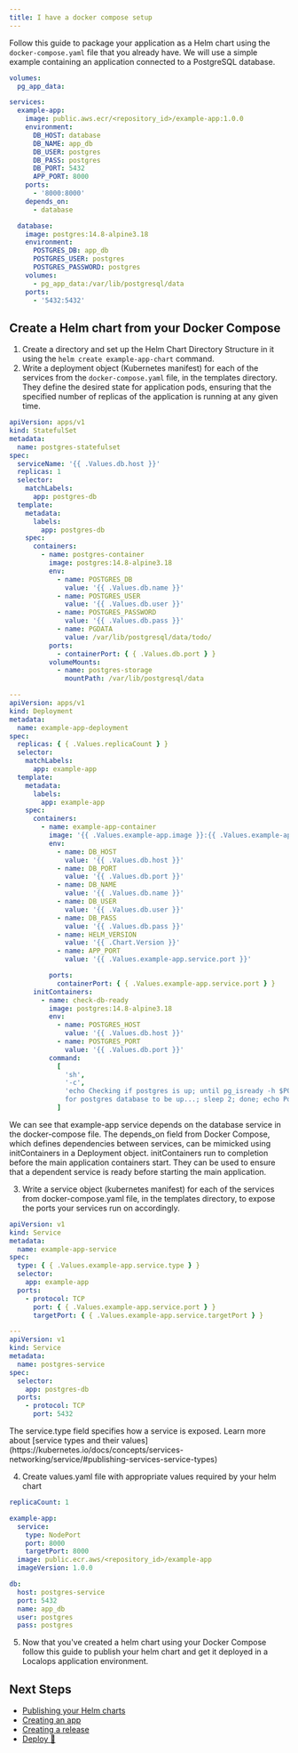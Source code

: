 ```yaml
---
title: I have a docker compose setup
---
```


Follow this guide to package your application as a Helm chart using the `docker-compose.yaml` file that you already
have. We will use a simple example containing an application connected to a PostgreSQL database.

```yaml compose.yml
volumes:
  pg_app_data:

services:
  example-app:
    image: public.aws.ecr/<repository_id>/example-app:1.0.0
    environment:
      DB_HOST: database
      DB_NAME: app_db
      DB_USER: postgres
      DB_PASS: postgres
      DB_PORT: 5432
      APP_PORT: 8000
    ports:
      - '8000:8000'
    depends_on:
      - database

  database:
    image: postgres:14.8-alpine3.18
    environment:
      POSTGRES_DB: app_db
      POSTGRES_USER: postgres
      POSTGRES_PASSWORD: postgres
    volumes:
      - pg_app_data:/var/lib/postgresql/data
    ports:
      - '5432:5432'
```

## Create a Helm chart from your Docker Compose

1. Create a directory and set up the Helm Chart Directory Structure in it using the `helm create example-app-chart`
   command.
2. Write a deployment object (Kubernetes manifest) for each of the services from the `docker-compose.yaml` file, in the
   templates directory. They define the desired state for application pods, ensuring that the specified number of
   replicas of the application is running at any given time.

```yaml templates/deployments.yaml
apiVersion: apps/v1
kind: StatefulSet
metadata:
  name: postgres-statefulset
spec:
  serviceName: '{{ .Values.db.host }}'
  replicas: 1
  selector:
    matchLabels:
      app: postgres-db
  template:
    metadata:
      labels:
        app: postgres-db
    spec:
      containers:
        - name: postgres-container
          image: postgres:14.8-alpine3.18
          env:
            - name: POSTGRES_DB
              value: '{{ .Values.db.name }}'
            - name: POSTGRES_USER
              value: '{{ .Values.db.user }}'
            - name: POSTGRES_PASSWORD
              value: '{{ .Values.db.pass }}'
            - name: PGDATA
              value: /var/lib/postgresql/data/todo/
          ports:
            - containerPort: { { .Values.db.port } }
          volumeMounts:
            - name: postgres-storage
              mountPath: /var/lib/postgresql/data

---
apiVersion: apps/v1
kind: Deployment
metadata:
  name: example-app-deployment
spec:
  replicas: { { .Values.replicaCount } }
  selector:
    matchLabels:
      app: example-app
  template:
    metadata:
      labels:
        app: example-app
    spec:
      containers:
        - name: example-app-container
          image: '{{ .Values.example-app.image }}:{{ .Values.example-app.imageVersion }}'
          env:
            - name: DB_HOST
              value: '{{ .Values.db.host }}'
            - name: DB_PORT
              value: '{{ .Values.db.port }}'
            - name: DB_NAME
              value: '{{ .Values.db.name }}'
            - name: DB_USER
              value: '{{ .Values.db.user }}'
            - name: DB_PASS
              value: '{{ .Values.db.pass }}'
            - name: HELM_VERSION
              value: '{{ .Chart.Version }}'
            - name: APP_PORT
              value: '{{ .Values.example-app.service.port }}'

          ports:
            containerPort: { { .Values.example-app.service.port } }
      initContainers:
        - name: check-db-ready
          image: postgres:14.8-alpine3.18
          env:
            - name: POSTGRES_HOST
              value: '{{ .Values.db.host }}'
            - name: POSTGRES_PORT
              value: '{{ .Values.db.port }}'
          command:
            [
              'sh',
              '-c',
              'echo Checking if postgres is up; until pg_isready -h $POSTGRES_HOST -p $POSTGRES_PORT; do echo Waiting
              for postgres database to be up...; sleep 2; done; echo Postgres is up!',
            ]
```

<Note>
  We can see that example-app service depends on the database service in the docker-compose file. The depends_on field
  from Docker Compose, which defines dependencies between services, can be mimicked using initContainers in a Deployment
  object. initContainers run to completion before the main application containers start. They can be used to ensure that
  a dependent service is ready before starting the main application.
</Note>

3. Write a service object (kubernetes manifest) for each of the services from docker-compose.yaml file, in the templates
   directory, to expose the ports your services run on accordingly.

```yaml templates/services.yaml
apiVersion: v1
kind: Service
metadata:
  name: example-app-service
spec:
  type: { { .Values.example-app.service.type } }
  selector:
    app: example-app
  ports:
    - protocol: TCP
      port: { { .Values.example-app.service.port } }
      targetPort: { { .Values.example-app.service.targetPort } }

---
apiVersion: v1
kind: Service
metadata:
  name: postgres-service
spec:
  selector:
    app: postgres-db
  ports:
    - protocol: TCP
      port: 5432
```

<Note>
  The service.type field specifies how a service is exposed. Learn more about [service types and their
  values](https://kubernetes.io/docs/concepts/services-networking/service/#publishing-services-service-types)
</Note>

4. Create values.yaml file with appropriate values required by your helm chart

```yaml values.yaml
replicaCount: 1

example-app:
  service:
    type: NodePort
    port: 8000
    targetPort: 8000
  image: public.ecr.aws/<repository_id>/example-app
  imageVersion: 1.0.0

db:
  host: postgres-service
  port: 5432
  name: app_db
  user: postgres
  pass: postgres
```

5. Now that you've created a helm chart using your Docker Compose follow this guide to publish your helm chart and get
   it deployed in a Localops application environment.

## Next Steps

- [Publishing your Helm charts](/bring-your-helm-charts/publish/ecr)
- [Creating an app](https://help.localops.co/en/articles/9580323-apps)
- [Creating a release](https://help.localops.co/en/articles/9582027-releases)
- [Deploy 🚀](https://help.localops.co/en/articles/9582075-app-environments)

